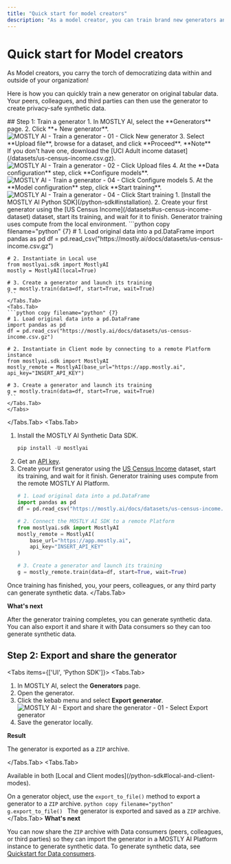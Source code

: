 ```yaml
---
title: "Quick start for model creators"
description: "As a model creator, you can train brand new generators and AI models on tabular data. You can then share with peers and data consumers in your teams and organization and they can share brand new privacy-safe synthetic data."
---
```



# Quick start for Model creators

As Model creators, you carry the torch of democratizing data within and outside of your organization!

Here is how you can quickly train a new generator on original tabular data. Your peers, colleagues, and third parties can then use the generator to create privacy-safe synthetic data.

<Steps>
## Step 1: Train a generator
<Tabs items={['UI', 'Python SDK']}>
<Tabs.Tab>
1. In MOSTLY AI, select the **Generators** page.
2. Click **+ New generator**.
    <Image 
        src="/docs/docimages/quickstart/model-creators/train-generator-01-click-new-generator.webp" 
        alt="MOSTLY AI - Train a generator - 01 - Click New generator" 
        width={800} 
        height={150}
    />
3. Select **Upload file**, browse for a dataset, and click **Proceed**.
    <CustomCallout>
    **Note**<br />
    If you don't have one, download the [UCI Adult income dataset](/datasets/us-census-income.csv.gz).
    </CustomCallout>
    <Image 
        src="/docs/docimages/quickstart/model-creators/train-generator-02-click-upload-files.webp" 
        alt="MOSTLY AI - Train a generator - 02 - Click Upload files" 
        width={800} 
        height={150}
    />
4. At the **Data configuration** step, click **Configure models**.
    <Image 
        src="/docs/docimages/quickstart/model-creators/train-generator-03-click-configure-models.webp" 
        alt="MOSTLY AI - Train a generator - 04 - Click Configure models" 
        width={800} 
        height={150}
    />
5. At the **Model configuration** step, click **Start training**.
    <Image 
        src="/docs/docimages/quickstart/model-creators/train-generator-04-click-start-training.webp" 
        alt="MOSTLY AI - Train a generator - 04 - Click Start training" 
        width={800} 
        height={150}
    />
</Tabs.Tab>
<Tabs.Tab>
1. [Install the MOSTLY AI Python SDK](/python-sdk#installation).
2. Create your first generator using the [US Census Income](/datasets#us-census-income-dataset) dataset, start its training, and wait for it to finish.
    <CustomCallout>
    Generator training uses compute from the local environment.
    </CustomCallout>
    <Tabs items={['Local mode', 'Client mode']}>
    <Tabs.Tab>
    ```python copy filename="python" {7}
    # 1. Load original data into a pd.DataFrame
    import pandas as pd
    df = pd.read_csv("https://mostly.ai/docs/datasets/us-census-income.csv.gz")

    # 2. Instantiate in Local use
    from mostlyai.sdk import MostlyAI
    mostly = MostlyAI(local=True)
    
    # 3. Create a generator and launch its training
    g = mostly.train(data=df, start=True, wait=True)
    ```
    </Tabs.Tab>
    <Tabs.Tab>
    ```python copy filename="python" {7}
    # 1. Load original data into a pd.DataFrame
    import pandas as pd
    df = pd.read_csv("https://mostly.ai/docs/datasets/us-census-income.csv.gz")

    # 2. Instantiate in Client mode by connecting to a remote Platform instance
    from mostlyai.sdk import MostlyAI
    mostly_remote = MostlyAI(base_url="https://app.mostly.ai", api_key="INSERT_API_KEY")
    
    # 3. Create a generator and launch its training
    g = mostly.train(data=df, start=True, wait=True)
    ```
    </Tabs.Tab>
    </Tabs>
</Tabs.Tab>
<Tabs.Tab>
1. Install the MOSTLY AI Synthetic Data SDK.<br />
    ```python copy filename="bash"
    pip install -U mostlyai
    ```
2. Get an [API key](/api-key).
3. Create your first generator using the [US Census Income](/datasets#us-census-income-dataset) dataset, start its training, and wait for it finish.
    <CustomCallout>
    Generator training uses compute from the remote MOSTLY AI Platform.
    </CustomCallout>
    ```python copy filename="python" {7-10}
    # 1. Load original data into a pd.DataFrame
    import pandas as pd
    df = pd.read_csv("https://mostly.ai/docs/datasets/us-census-income.csv.gz")

    # 2. Connect the MOSTLY AI SDK to a remote Platform
    from mostlyai.sdk import MostlyAI
    mostly_remote = MostlyAI(
        base_url="https://app.mostly.ai",
        api_key="INSERT_API_KEY"
    )
    
    # 3. Create a generator and launch its training
    g = mostly_remote.train(data=df, start=True, wait=True)
    ```
Once training has finished, you, your peers, colleagues, or any third party can generate synthetic data.
</Tabs.Tab>
</Tabs>

**What's next**

After the generator training completes, you can generate synthetic data. You can also export it and share it with Data consumers so they can too generate synthetic data.

## Step 2: Export and share the generator
<Tabs items={['UI', 'Python SDK']}>
<Tabs.Tab>
1. In MOSTLY AI, select the **Generators** page.
2. Open the generator.
3. Click the kebab menu and select **Export generator**.
    <Image
        src="/docs/docimages/quickstart/model-creators/export-share-01-kebab-select-export-generator.webp"
        alt="MOSTLY AI - Export and share the generator - 01 - Select Export generator"
        width={800}
        height={150}
    />
4. Save the generator locally.

**Result**

The generator is exported as a `ZIP` archive.

</Tabs.Tab>
<Tabs.Tab>

<CustomCallout type="API">
Available in both [Local and Client modes](/python-sdk#local-and-client-modes).
</CustomCallout>

On a generator object, use the `export_to_file()` method to export a generator to a `ZIP` archive.
    ```python copy filename="python"
    g.export_to_file()
    ```
    The generator is exported and saved as a `ZIP` archive.
</Tabs.Tab>
</Tabs>
**What's next**

You can now share the `ZIP` archive with Data consumers (peers, colleagues, or third parties) so they can import the generator in a MOSTLY AI Platform instance to generate synthetic data.
</Steps>
To generate synthetic data, see [Quickstart for Data consumers](data-consumers).
